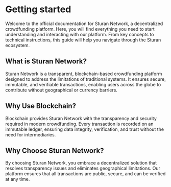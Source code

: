 # Getting started
Welcome to the official documentation for Sturan Network, a decentralized crowdfunding platform. Here, you will find everything you need to start understanding and interacting with our platform. From key concepts to technical instructions, this guide will help you navigate through the Sturan ecosystem.

## What is Sturan Network?

Sturan Network is a transparent, blockchain-based crowdfunding platform designed to address the limitations of traditional systems. It ensures secure, immutable, and verifiable transactions, enabling users across the globe to contribute without geographical or currency barriers.

## Why Use Blockchain?
Blockchain provides Sturan Network with the transparency and security required in modern crowdfunding. Every transaction is recorded on an immutable ledger, ensuring data integrity, verification, and trust without the need for intermediaries.

## Why Choose Sturan Network?
By choosing Sturan Network, you embrace a decentralized solution that resolves transparency issues and eliminates geographical limitations. Our platform ensures that all transactions are public, secure, and can be verified at any time.